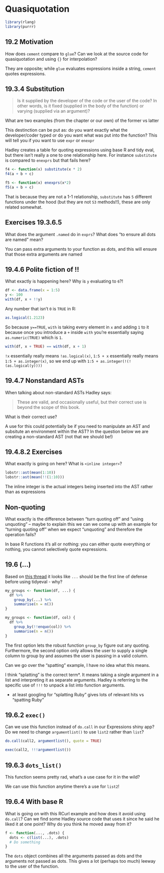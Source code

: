 # Quasiquotation

```r
library(rlang)
library(purrr)
```

## 19.2 Motivation {-}

:::question
How does `cement` compare to `glue`? Can we look at the source code for quasiquotation and using `{}` for interpolation?
:::

:::TODO
They are opposite; while `glue` evaluates expressions inside a string, `cement` quotes expressions.  
:::

## 19.3.4 Substitution {-}

:::question

> Is it supplied by the developer of the code or the user of the code? In other words, is it fixed (supplied in the body of the function) or varying (supplied via an argument)?

What are two examples (from the chapter or our own) of the former vs latter
:::

This destinction can be put as: do you want exactly what the developer/coder typed or do you want what was put into the function? This will tell you if you want to use `expr` or `enexpr`

:::question
Hadley creates a table for quoting expressions using base R and tidy eval, but there isn't really a one to one relationship here. For instance `substitute` is compared to `enexprs` but that fails here?

```r
f4 <- function(x) substitute(x * 2)
f4(a + b + c)

f5 <- function(x) enexprs(x*2)
f5(a + b + c)
```
:::

:::TODO
That is because they are not a 1-1 relationship, `substitute` has `5` different functions under the hood (but they are not `S3` methods!!), these are only related somewhat. 
:::

## Exercises 19.3.6.5 {-}

:::question
What does the argument `.named` do in `exprs`? What does "to ensure all dots are named" mean?
:::

You can pass extra arguments to your function as dots, and this will ensure that those extra arguments are named


## 19.4.6 Polite fiction of !! {-}

:::question
What exactly is happening here? Why is `y` evaluating to `6`?!

```r
df <- data.frame(x = 1:5)
y <- 100
with(df, x + !!y)
```
:::

Any number that isn't `0` is `TRUE` in R:

```r
as.logical(1.2123)
```

So because `y==TRUE`, `with` is taking every element in `x` and adding `1` to it because once you introduce a `+` inside `with` you're essentially saying `as.numeric(TRUE)` which is `1`.

```r
with(df, x + TRUE) == with(df, x + 1) 
```

`!x` essentially really means `!as.logical(x)`, `1:5 + x` essentially really means `1:5 + as.integer(x)`, so we end up with `1:5 + as.integer(!(!(as.logical(y))))`

## 19.4.7 Nonstandard ASTs {-}

:::question
When talking about non-standard ASTs Hadley says:

> These are valid, and occasionally useful, but their correct use is beyond the scope of this book.

What is their correct use?
:::

A use for this could potentially be if you need to manipulate an AST and subsitute an environment within the AST? In the question below we are creating a non-standard AST (not that we should be!)

## 19.4.8.2 Exercises {-}

:::question
What exactly is going on here? What is `<inline integer>`?

```r
lobstr::ast(mean(1:10))
lobstr::ast(mean(!!(1:10)))
```
:::

The inline integer is the actual integers being inserted into the AST rather than as expressions

## Non-quoting {-}

:::question
What exactly is the difference between "turn quoting off" and "using unquoting" -- maybe to explain this we can we come up with an example for "turning quoting off" when we expect "unquoting" and therefore the operation fails?
:::

In base R functions it's all or nothing: you can either quote everything or nothing, you cannot selectively quote expressions.


## 19.6 (...) {-}

:::question
Based on [this thread]() it looks like `...` should be the first line of defense before using tidyeval - why?

```r
my_groups <- function(df, ...) {
  df %>%
    group_by(...) %>%
    summarise(n = n())
}

my_groups <- function(df, col) {
  df %>%
    group_by(!!enquo(col)) %>%
    summarise(n = n())
}
```
:::

The first option lets the robust function `group_by` figure out any quoting. Furthermore, the second option only allows the user to supply a single column to group by and assumes the user is passing in a valid column.

:::question
Can we go over the "spatting" example, I have no idea what this means.
:::

I think "splatting" is the correct term*. It means taking a single argument in a list and interpreting it as separate arguments. Hadley is referring to the specific use of `!!!` to unpack a list into function arguments.

* at least googling for "splatting Ruby" gives lots of relevant hits vs "spatting Ruby"

## 19.6.2 `exec()` {-}

:::question
Can we use this function instead of `do.call` in our Expressions shiny app? Do we need to change `argumentlist()` to use `list2` rather than `list`?

```r
do.call(call2, argumentlist(), quote = TRUE)
```
:::

```r
exec(call2, !!!argumentlist())
```

## 19.6.3 `dots_list()` {-}

:::question
This function seems pretty rad, what's a use case for it in the wild?
:::

We can use this function anytime there's a use for `list2`!

## 19.6.4 With base R {-}

:::question
What is going on with this RCurl example and how does it avoid using `do.call`? Can we find some Hadley source code that uses it since he said he liked it at one point? Why do you think he moved away from it? 

```r
f <- function(..., .dots) {
  dots <- c(list(...), .dots)
  # Do something
}
```
:::

:::TODO
The `dots` object combines all the arguments passed as dots and the arguments not passed as dots. This gives a lot (perhaps too much) leeway to the user of the function.
:::

